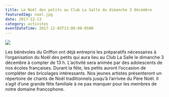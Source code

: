 ```yaml
---
title: Le Noël des petits au Club La Salle du dimanche 3 décembre
featuredImg: noel.jpg
date: 2017-12-13
category: activites
eventDateTime: 2017-12-03T13:00:00-0500
---
```


![](noel.jpg)

Les bénévoles du Griffon ont déjà entrepris les préparatifs nécessaires à l’organisation du Noël des petits qui aura lieu au Club La Salle le dimanche 3 décembre à compter de 13 h. L’activité sera animée par des adolescents de nos écoles françaises. Durant la fête, les petits auront l’occasion de compléter des bricolages intéressants. Nos jeunes artistes présenteront un répertoire de chants de Noël traditionnels jusqu’à l’arrivée du Père Noël. Il s’agit d’une grande fête familiale à ne pas manquer pour les membres de notre domaine francophone.